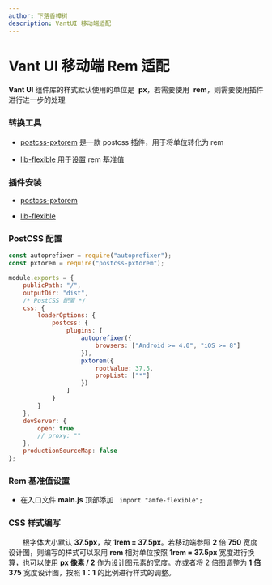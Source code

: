 ```yaml
---
author: 下落香樟树
description: VantUI 移动端适配
---
```


# Vant UI 移动端 Rem 适配

**Vant UI** 组件库的样式默认使用的单位是  **px**，若需要使用  **rem**，则需要使用插件进行进一步的处理

### 转换工具

-   [postcss-pxtorem](https://github.com/cuth/postcss-pxtorem) 是一款 postcss 插件，用于将单位转化为 rem

    <Source value="https://github.com/cuth/postcss-pxtorem" />

-   [lib-flexible](https://github.com/amfe/lib-flexible) 用于设置 rem 基准值

    <Source value="https://github.com/amfe/lib-flexible" />

### 插件安装

-   [postcss-pxtorem](https://github.com/cuth/postcss-pxtorem)

    <Install value="install postcss-pxtorem -D" />

-   [lib-flexible](https://github.com/amfe/lib-flexible)
    <Install value="install lib-flexible -S" />

### PostCSS 配置

```javascript title="postCss 配置"
const autoprefixer = require("autoprefixer");
const pxtorem = require("postcss-pxtorem");

module.exports = {
	publicPath: "/",
	outputDir: "dist",
	/* PostCSS 配置 */
	css: {
		loaderOptions: {
			postcss: {
				plugins: [
					autoprefixer({
						browsers: ["Android >= 4.0", "iOS >= 8"]
					}),
					pxtorem({
						rootValue: 37.5,
						propList: ["*"]
					})
				]
			}
		}
	},
	devServer: {
		open: true
		// proxy: ""
	},
	productionSourceMap: false
};
```

### Rem 基准值设置

-   在入口文件 **main.js** 顶部添加   `import "amfe-flexible";`

### CSS 样式编写

&emsp;&emsp;根字体大小默认 **37.5px**，故 **1rem = 37.5px**。若移动端参照 **2** 倍 **750** 宽度设计图，则编写的样式可以采用 **rem** 相对单位按照 **1rem = 37.5px** 宽度进行换算，也可以使用 **px 像素 / 2** 作为设计图元素的宽度。亦或者将 2 倍图调整为 **1 倍 375** 宽度设计图，按照 **1：1** 的比例进行样式的调整。

